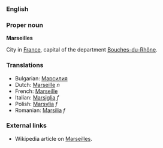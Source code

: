 ===English===
===Proper noun===
'''Marseilles'''

City in [[France]], capital of the department [[Bouches-du-Rhône]].

===Translations===

*Bulgarian: [[Марсилия]]
*Dutch: [[Marseille]] ''n''
*French: [[Marseille]]
*Italian: [[Marsiglia]] ''f''
*Polish: [[Marsylia]] ''f''
*Romanian: [[Marsilia]] ''f''

===External links===

*Wikipedia article on [[w:Marseilles|Marseilles]].